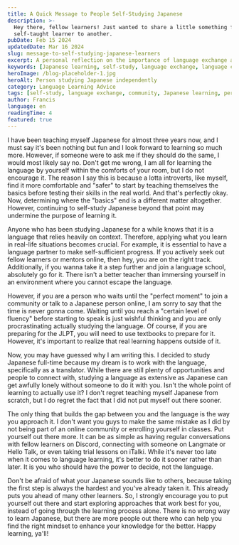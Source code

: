 ```yaml
---
title: A Quick Message to People Self-Studying Japanese
description: >-
  Hey there, fellow learners! Just wanted to share a little something from one
  self-taught learner to another.
pubDate: Feb 15 2024
updatedDate: Mar 16 2024
slug: message-to-self-studying-japanese-learners
excerpt: A personal reflection on the importance of language exchange and community in Japanese self-study.
keywords: [Japanese learning, self-study, language exchange, language community, language immersion]
heroImage: /blog-placeholder-1.jpg
heroAlt: Person studying Japanese independently
category: Language Learning Advice
tags: [self-study, language exchange, community, Japanese learning, personal experience]
author: Francis
language: en
readingTime: 4
featured: true
---
```


I have been teaching myself Japanese for almost three years now, and I must say it's been nothing but fun and I look forward to learning so much more. However, if someone were to ask me if they should do the same, I would most likely say no. Don't get me wrong, I am all for learning the language by yourself within the comforts of your room, but I do not encourage it. The reason I say this is because a lotta introverts, like myself, find it more comfortable and "safer" to start by teaching themselves the basics before testing their skills in the real world. And that's perfectly okay. Now, determining where the "basics" end is a different matter altogether. However, continuing to self-study Japanese beyond that point may undermine the purpose of learning it.

Anyone who has been studying Japanese for a while knows that it is a language that relies heavily on context. Therefore, applying what you learn in real-life situations becomes crucial. For example, it is essential to have a language partner to make self-sufficient progress. If you actively seek out fellow learners or mentors online, then hey, you are on the right track. Additionally, if you wanna take it a step further and join a language school, absolutely go for it. There isn't a better teacher than immersing yourself in an environment where you cannot escape the language. 

However, if you are a person who waits until the "perfect moment" to join a community or talk to a Japanese person online, I am sorry to say that the time is never gonna come. Waiting until you reach a "certain level of fluency" before starting to speak is just wishful thinking and you are only procrastinating actually studying the language. Of course, if you are preparing for the JLPT, you will need to use textbooks to prepare for it. However, it's important to realize that real learning happens outside of it.

Now, you may have guessed why I am writing this. I decided to study Japanese full-time because my dream is to work with the language, specifically as a translator. While there are still plenty of opportunities and people to connect with, studying a language as extensive as Japanese can get awfully lonely without someone to do it with you. Isn't the whole point of learning to actually use it? I don't regret teaching myself Japanese from scratch, but I do regret the fact that I did not put myself out there sooner. 

The only thing that builds the gap between you and the language is the way you approach it. I don't want you guys to make the same mistake as I did by not being part of an online community or enrolling yourself in classes. Put yourself out there more. It can be as simple as having regular conversations with fellow learners on Discord, connecting with someone on Langmate or Hello Talk, or even taking trial lessons on iTalki. While it's never too late when it comes to language learning, it's better to do it sooner rather than later. It is you who should have the power to decide, not the language. 

Don't be afraid of what your Japanese sounds like to others, because taking the first step is always the hardest and you've already taken it. This already puts you ahead of many other learners. So, I strongly encourage you to put yourself out there and start exploring approaches that work best for you, instead of going through the learning process alone. There is no wrong way to learn Japanese, but there are more people out there who can help you find the right mindset to enhance your knowledge for the better. Happy learning, ya'll!
